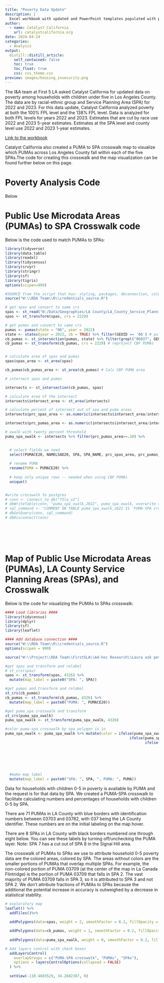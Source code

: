 ```yaml
---
title: "Poverty Data Update"
description: |
  Excel workbook with updated and PowerPoint templates populated with poverty and housing insecurity data by Catalyst California for the First 5 LA Office of Data for Action. This work is part of Catalyst California's ongoing strategic partnership and technical support for First 5 LA departments.
author:
  - name: Catalyst California
    url: catalystcalifornia.org
date: 2024-04-24
categories:
  - Analysis
output:
  distill::distill_article:
    self_contained: false
    toc: true
    toc_float: true
    css: css_theme.css
preview: images/housing_insecurity.png
---
```


The I&A team at First 5 LA asked Catalyst California for updated data on poverty among households with children under five in Los Angeles County. The data are by racial-ethnic group and Service Planning Area (SPA) for 2022 and 2023. For this data update, Catalyst California analyzed poverty at both the 100% FPL level and the 138% FPL level. Data is analyzed for both FPL levels for years 2022 and 2023. Estimates that are cut by race use 2022 and 2023 5-year estimates. Estimates at the SPA level and county level use 2022 and 2023 1-year estimates. 

[Link to the workbook](https://github.com/catalystcalifornia/f5la_datahub/blob/main/Poverty%20Data%20Update%20Data%20Template.xlsx) 

Catalyst California also created a PUMA to SPA crosswalk map to visualize which PUMAs across Los Angeles County fall within each of the five SPAs.The code for creating this crosswalk and the map visualization can be found further below on this page.

# Poverty Analysis Code

Below

# Public Use Microdata Areas (PUMAs) to SPA Crosswalk code

Below is the code used to match PUMAs to SPAs:

```r

library(tidyverse)
library(data.table)
library(readxl)
library(tidycensus)
library(srvyr)
library(stringr)
library(sf)
library(tigris)
options(scipen=999)

#SOURCE from the script that has: styling, packages, dbconnection, colors
source("W:\\RDA Team\\R\\credentials_source.R")

# get spas and convert to same crs
spas <- st_read("W:/Data/Geographies/LA County/LA_County_Service_Planning_Area/2022/Service_Planning_Areas_2022/Service_Planning_Areas__2022_.shp")
spas <- st_transform(spas, crs = 2229)

# get pumas and convert to same crs
pumas <- pumas(state = "06", year = 2022)
state <- states(year = 2022, cb = TRUE) %>% filter(GEOID == '06') # pull in CA CBF shape
cb_pumas <- st_intersection(pumas, state) %>% filter(grepl("06037", GEOID20)) # create LA County CBF PUMAs by clipping CBF state shape and filtering geoids
cb_pumas <- st_transform(cb_pumas, crs = 2229) # reproject CBF PUMAs


# calculate area of spas and pumas
spas$spas_area <- st_area(spas)

cb_pumas$cb_pumas_area <- st_area(cb_pumas) # Calc CBF PUMA area

# intersect spas and pumas

intersects <- st_intersection(cb_pumas, spas)

# calculate area of the intersect
intersects$intersect_area <- st_area(intersects)

# calculate percent of intersect out of spa and puma areas
intersects$prc_spas_area <- as.numeric(intersects$intersect_area/intersects$spas_area)

intersects$prc_pumas_area <- as.numeric(intersects$intersect_area/intersects$cb_pumas_area)

# xwalk with twenty percent threshold
puma_spa_xwalk <- intersects %>% filter(prc_pumas_area>=.20) %>%

  
  # select fields we need
  select(PUMACE20, NAMELSAD20, SPA, SPA_NAME, prc_spas_area, prc_pumas_area) %>%
  
  # rename PUMA
  rename(PUMA = PUMACE20) %>%
  
  # keep only unique rows -- needed when using CBF PUMAs
  unique()


#write crosswalk to postgres
# conn <- connect_to_db("f5la_v2")
# dbWriteTable(conn, "puma_spa_xwalk_2022", puma_spa_xwalk, overwrite = TRUE, row.names= FALSE)
# sql_command <- "COMMENT ON TABLE puma_spa_xwalk_2022 IS 'PUMA-SPA crosswalk by 20%+ intersect of PUMA within SPA from W:\\Project\\RDA Team\\First5LA\\Ad-hoc Research\\Laura ask\\puma_spa_xwalk.R. SRID = 2229';"
# dbGetQuery(conn, sql_command)
# dbDisconnect(conn)







```

# Map of Public Use Microdata Areas (PUMAs), LA County Service Planning Areas (SPAs), and Crosswalk

Below is the code for visualizing the PUMAs to SPAs crosswalk:

```r

#### Load libraries ####
library(tidycensus)
library(dplyr)
library(sf)
library(leaflet)

#### Add database connection ####
source("W:\\RDA Team\\R\\credentials_source.R")
options(scipen = 999)

source("W:\\Project\\RDA Team\\First5LA\\Ad-hoc Research\\Laura ask poverty update\\puma_spa_xwalk.R")

#get spas and transform and relabel
# st_crs(spas)
spas <- st_transform(spas, 4326) %>%
  mutate(map_label = paste0("SPA: ", SPA))

#get pumas and transform and relabel
st_crs(cb_pumas)
cb_pumas <- st_transform(cb_pumas, 4326) %>%
  mutate(map_label = paste0("PUMA: ", PUMACE20))

#get puma_spa crosswalk and transform
st_crs(puma_spa_xwalk)
puma_spa_xwalk <- st_transform(puma_spa_xwalk, 4326)

#color puma-spa crosswalk by spa polygon is in
puma_spa_xwalk <- puma_spa_xwalk %>% mutate(color = ifelse(puma_spa_xwalk$SPA == '1', 'red', 
                                                         ifelse(puma_spa_xwalk$SPA == '2', 'orange', 
                                                                ifelse(puma_spa_xwalk$SPA == '3', 'yellow',
                                                                       ifelse(puma_spa_xwalk$SPA == '4', 'green',
                                                                          ifelse(puma_spa_xwalk$SPA == '5', 'blue',
                                                                                 ifelse(puma_spa_xwalk$SPA == '6', 'purple',
                                                                                        ifelse(puma_spa_xwalk$SPA == '7', 'violet',
                                                                                               ifelse(puma_spa_xwalk$SPA == '8', 'maroon','grey'))))))))) %>%
  
  #make map label
  mutate(map_label = paste0("SPA: ", SPA, ", PUMA: ", PUMA))


```


Data for households with children 0-5 in poverty is available by PUMA and the request is for that data by SPA. We created a PUMA-SPA crosswalk to facilitate calculating numbers and percentages of households with children 0-5 by SPA.

There are 71 PUMAs in LA County with blue borders with identification numbers between 03703 and 03782, with 037 being the LA County identifier. These numbers are on the initial labeling on the map hover.

There are 8 SPAs in LA County with black borders numbered one through eight below. You can see these labels by turning off/unchecking the PUMA layer. Note: SPA 7 has a cut out of SPA 8 in the Signal Hill area.

The crosswalk of PUMAs to SPAs we use to attribute household 0-5 poverty data are the colored areas, colored by SPA. The areas without colors are the smaller portions of PUMAs that overlap multiple SPAs. For example, the non-colored portion of PUMA 03709 (at the center of the map in La Canada Flintridge) is the portion of PUMA 03709 that falls in SPA 2. The vast majority of PUMA 03709 falls in SPA 3, so it is attributed to SPA 3 and not SPA 2. We don't attribute fractions of PUMAs to SPAs because the additional the potential increase in accuracy is outweighed by a decrease in statistical stability.

```r

# exploratory map
leaflet() %>%
  addTiles()%>%
  
  addPolygons(data=spas, weight = 2, smoothFactor = 0.2, fillOpacity = 0.0, color = "black", label = spas$map_label, group = "SPAs") %>%

  addPolygons(data=cb_pumas, weight = 1, smoothFactor = 0.2, fillOpacity = 0.0, color = "blue", label = cb_pumas$map_label, group = "PUMAs") %>%
  
  addPolygons(data=puma_spa_xwalk, weight = 0, smoothFactor = 0.2, fillOpacity = 0.2, fillColor= puma_spa_xwalk$color, label = puma_spa_xwalk$map_label, group = "PUMA-SPA crosswalk") %>%

# Add layers control with check boxes
  addLayersControl(
    overlayGroups = c("PUMA-SPA crosswalk", "PUMAs", "SPAs"),
    options = layersControlOptions(collapsed = FALSE)
  ) %>%
  
  setView(-118.4603529, 34.2602307, 9)

```


